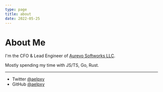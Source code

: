 ```yaml
---
type: page
title: about
date: 2022-05-25
---
```


# About Me
I'm the CFO & Lead Engineer of <a href="https://aurevo.org/">Aurevo Softworks LLC<a/>.

Mostly spending my time with JS/TS, Go, Rust.

---

- Twitter [@aelpxy](https://twitter.com/aelpxy)
- GitHub [@aelpxy](https://github.com/aelpxy)
